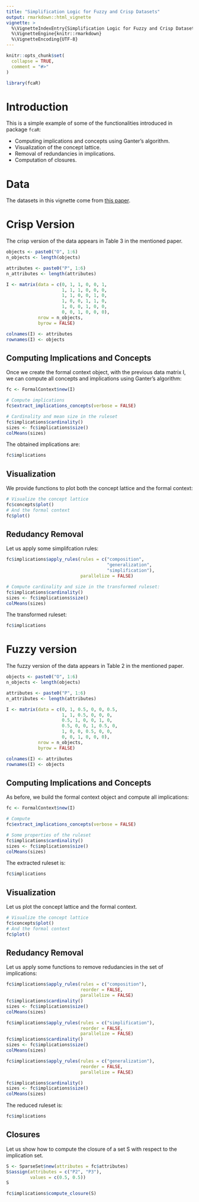 ```yaml
---
title: "Simplification Logic for Fuzzy and Crisp Datasets"
output: rmarkdown::html_vignette
vignette: >
  %\VignetteIndexEntry{Simplification Logic for Fuzzy and Crisp Datasets}
  %\VignetteEngine{knitr::rmarkdown}
  %\VignetteEncoding{UTF-8}
---
```


```r
knitr::opts_chunk$set(
  collapse = TRUE,
  comment = "#>"
)
```

```r
library(fcaR)
```

# Introduction

This is a simple example of some of the functionalities introduced in package `fcaR`:

- Computing implications and concepts using Ganter's algorithm.
- Visualization of the concept lattice.
- Removal of redundancies in implications.
- Computation of closures.

# Data

The datasets in this vignette come from [this paper](https://www.sciencedirect.com/science/article/pii/S1877705812021418).

# Crisp Version

The crisp version of the data appears in Table 3 in the mentioned paper.

```r
objects <- paste0("O", 1:6)
n_objects <- length(objects)

attributes <- paste0("P", 1:6)
n_attributes <- length(attributes)

I <- matrix(data = c(0, 1, 1, 0, 0, 1,
                     1, 1, 1, 0, 0, 0,
                     1, 1, 0, 0, 1, 0,
                     1, 0, 0, 1, 1, 0,
                     1, 0, 0, 1, 0, 0,
                     0, 0, 1, 0, 0, 0),
            nrow = n_objects,
            byrow = FALSE)

colnames(I) <- attributes
rownames(I) <- objects
```

## Computing Implications and Concepts

Once we create the formal context object, with the previous data matrix I, we can compute all concepts and implications using Ganter's algorithm:
```r
fc <- FormalContext$new(I)

# Compute implications
fc$extract_implications_concepts(verbose = FALSE)

# Cardinality and mean size in the ruleset
fc$implications$cardinality()
sizes <- fc$implications$size()
colMeans(sizes)
```

The obtained implications are:
```r
fc$implications
```

## Visualization

We provide functions to plot both the concept lattice and the formal context:

```r
# Visualize the concept lattice
fc$concepts$plot()
# And the formal context
fc$plot()
```

## Redudancy Removal

Let us apply some simplifcation rules:
```r
fc$implications$apply_rules(rules = c("composition",
                                      "generalization",
                                      "simplification"),
                            parallelize = FALSE)

# Compute cardinality and size in the transformed ruleset:
fc$implications$cardinality()
sizes <- fc$implications$size()
colMeans(sizes)
```

The transformed ruleset:
```r
fc$implications
```

# Fuzzy version

The fuzzy version of the data appears in Table 2 in the mentioned paper.

```r
objects <- paste0("O", 1:6)
n_objects <- length(objects)

attributes <- paste0("P", 1:6)
n_attributes <- length(attributes)

I <- matrix(data = c(0, 1, 0.5, 0, 0, 0.5,
                     1, 1, 0.5, 0, 0, 0,
                     0.5, 1, 0, 0, 1, 0,
                     0.5, 0, 0, 1, 0.5, 0,
                     1, 0, 0, 0.5, 0, 0,
                     0, 0, 1, 0, 0, 0),
            nrow = n_objects,
            byrow = FALSE)

colnames(I) <- attributes
rownames(I) <- objects
```

## Computing Implications and Concepts

As before, we build the formal context object and compute all implications:

```r
fc <- FormalContext$new(I)

# Compute
fc$extract_implications_concepts(verbose = FALSE)

# Some properties of the ruleset
fc$implications$cardinality()
sizes <- fc$implications$size()
colMeans(sizes)
```

The extracted ruleset is:
```r
fc$implications
```

## Visualization

Let us plot the concept lattice and the formal context.
```r
# Visualize the concept lattice
fc$concepts$plot()
# And the formal context
fc$plot()
```

## Redudancy Removal

Let us apply some functions to remove redudancies in the set of implications:

```r
fc$implications$apply_rules(rules = c("composition"), 
                            reorder = FALSE,
                            parallelize = FALSE)
fc$implications$cardinality()
sizes <- fc$implications$size()
colMeans(sizes)

fc$implications$apply_rules(rules = c("simplification"), 
                            reorder = FALSE,
                            parallelize = FALSE)
fc$implications$cardinality()
sizes <- fc$implications$size()
colMeans(sizes)

fc$implications$apply_rules(rules = c("generalization"), 
                            reorder = FALSE,
                            parallelize = FALSE)

fc$implications$cardinality()
sizes <- fc$implications$size()
colMeans(sizes)
```

The reduced ruleset is:
```r
fc$implications
```

## Closures

Let us show how to compute the closure of a set S with respect to the implication set.
```r
S <- SparseSet$new(attributes = fc$attributes)
S$assign(attributes = c("P2", "P3"),
         values = c(0.5, 0.5))
S

fc$implications$compute_closure(S)
```

